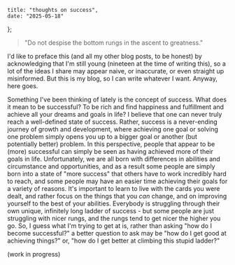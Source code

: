     title: "thoughts on success",
    date: "2025-05-18"
};

> "Do not despise the bottom rungs in the ascent to greatness."

I'd like to preface this (and all my other blog posts, to be honest) by acknowledging that
I'm still young (nineteen at the time of writing this), so a lot of the ideas I share may
appear naive, or inaccurate, or even straight up misinformed. But this is my blog, so I can write whatever
I want. Anyway, here goes.

Something I've been thinking of lately is the concept of success. What does it mean to be
successful? To be rich and find happiness and fulfillment and achieve all your dreams and goals in
life? I believe that one can never truly reach a well-defined state of success. Rather,
success is a never-ending journey of growth and development, where achieving one goal or
solving one problem simply opens you up to a bigger goal or another (but potentially better)
problem. In this perspective, people that appear to be (more) successful can simply be
seen as having achieved more of their goals in life. Unfortunately, we are all born with differences
in abilities and circumstance and opportunities, and as a result some people are simply born into
a state of "more success" that others have to work incredibly hard to reach, and some people may have
an easier time achieving their goals for a variety of reasons. It's important to learn to
live with the cards you were dealt, and rather focus on the things that you *can* change,
and on improving yourself to the best of your abilities. Everybody is struggling through their
own unique, infinitely long ladder of success - but some people are just struggling with
nicer rungs, and the rungs tend to get nicer the higher you go. So, I guess what I'm trying to get
at is, rather than asking "how do I become successful?" a better question to ask may be
"how do I get good at achieving things?" or, "how do I get better at climbing this stupid ladder?"

(work in progress)
